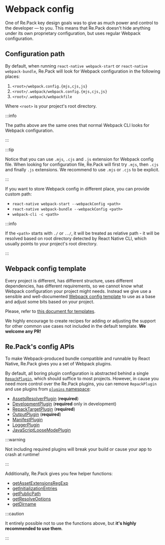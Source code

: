 # Webpack config

One of Re.Pack key design goals was to give as much power and control to the developer — to you.
This means that Re.Pack doesn't hide anything under its own proprietary configuration, but uses regular Webpack configuration.

## Configuration path

By default, when running `react-native webpack-start` or `react-native webpack-bundle`, Re.Pack will look for Webpack configuration in the following places:

1. `<root>/webpack.config.{mjs,cjs,js}`
2. `<root>/.webpack/webpack.config.{mjs,cjs,js}`
3. `<root>/.webpack/webpackfile`

Where `<root>` is your project's root directory.

:::info

The paths above are the same ones that normal Webpack CLI looks for Webpack configuration.

:::

:::tip

Notice that you can use `.mjs`, `.cjs` and `.js` extension for Webpack config file. When looking for configuration file, Re.Pack will first try `.mjs`, then `.cjs` and finally `.js` extensions. We recommend to use `.mjs` or `.cjs` to be explicit.

:::

If you want to store Webpack config in different place, you can provide custom path:

- `react-native webpack-start --webpackConfig <path>`
- `react-native webpack-bundle --webpackConfig <path>`
- `webpack-cli -c <path>`

:::info

If the `<path>` starts with `./` or `../`, it will be treated as relative path - it will be resolved based on root directory detected by React Native CLI, which usually points to your project's root directory.

:::

## Webpack config template

Every project is different, has different structure, uses different dependencies, has different requirements, so we cannot know what Webpack configuration your project might needs. Instead we give use a sensible and well-documented [Webpack config template](./templates) to use as a base and adjust some bits based on your project.

Please, refer to [this document for templates](./templates).

We highly encourage to create recipes for adding or adjusting the support for other common use cases not included in the default template. **We welcome any PR!**

## Re.Pack's config APIs

To make Webpack-produced bundle compatible and runnable by React Native, Re.Pack gives you a set of Webpack plugins.

By default, all boring plugin configuration is abstracted behind a single [`RepackPlugin`](../../api/repack/classes/RepackPlugin), which should suffice to most projects.
However, in cause you need more control over the Re.Pack plugins, you can remove `RepackPlugin` and use plugins from [`plugins` namespace](../../api/repack/modules/plugins):

- [AssetsResolverPlugin](../../api/repack/classes/plugins.AssetsResolverPlugin) (**required**)
- [DevelopmentPlugin](../../api/repack/classes/plugins.DevelopmentPlugin) (**required** only in development)
- [RepackTargetPlugin](../../api/repack/classes/plugins.RepackTargetPlugin) (**required**)
- [OutputPlugin](../../api/repack/classes/plugins.OutputPlugin) (**required**)
- [ManifestPlugin](../../api/repack/classes/plugins.ManifestPlugin)
- [LoggerPlugin](../../api/repack/classes/plugins.LoggerPlugin)
- [JavaScriptLooseModePlugin](../../api/repack/classes/plugins.JavaScriptLooseModePlugin)

:::warning

Not including required plugins will break your build or cause your app to crash at runtime!

:::

Additionally, Re.Pack gives you few helper functions:

- [getAssetExtensionsRegExp](../../api/repack/functions/getAssetExtensionsRegExp)
- [getInitializationEntries](../../api/repack/functions/getInitializationEntries)
- [getPublicPath](../../api/repack/functions/getPublicPath)
- [getResolveOptions](../../api/repack/functions/getResolveOptions)
- [getDirname](../../api/repack/functions/getDirname)

:::caution

It entirely possible not to use the functions above, but **it's highly recommended to use them**.

:::
